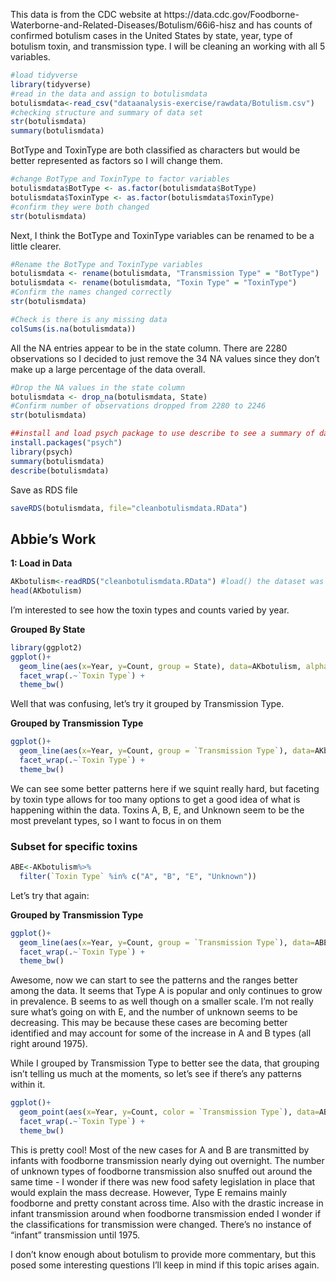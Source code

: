 This data is from the CDC website at https://data.cdc.gov/Foodborne-Waterborne-and-Related-Diseases/Botulism/66i6-hisz
and has counts of confirmed botulism cases in the United States by state, year, type of botulism toxin, and transmission type. I will be cleaning an working with all 5 variables.
```r
#load tidyverse
library(tidyverse)
#read in the data and assign to botulismdata
botulismdata<-read_csv("dataanalysis-exercise/rawdata/Botulism.csv")
#checking structure and summary of data set
str(botulismdata)
summary(botulismdata)
```
BotType and ToxinType are both classified as characters but would be better represented as factors so I will change them.

```r
#change BotType and ToxinType to factor variables
botulismdata$BotType <- as.factor(botulismdata$BotType)
botulismdata$ToxinType <- as.factor(botulismdata$ToxinType)
#confirm they were both changed
str(botulismdata)
```
Next, I think the BotType and ToxinType variables can be renamed to be a little clearer.
```r
#Rename the BotType and ToxinType variables
botulismdata <- rename(botulismdata, "Transmission Type" = "BotType")
botulismdata <- rename(botulismdata, "Toxin Type" = "ToxinType")
#Confirm the names changed correctly
str(botulismdata)
```
```r
#Check is there is any missing data
colSums(is.na(botulismdata))
```
All the NA entries appear to be in the state column. There are 2280 observations so I decided to just remove the 34 NA values since they don't make up a large percentage of the data overall.
```r
#Drop the NA values in the state column
botulismdata <- drop_na(botulismdata, State)
#Confirm number of observations dropped from 2280 to 2246
str(botulismdata)
```
```r
##install and load psych package to use describe to see a summary of data, also run summary
install.packages("psych")
library(psych)
summary(botulismdata)
describe(botulismdata)
```
Save as RDS file
```r
saveRDS(botulismdata, file="cleanbotulismdata.RData")
```


## Abbie's Work
**1: Load in Data**
```r
AKbotulism<-readRDS("cleanbotulismdata.RData") #load() the dataset was shooting errors so I renamed it to read it in
head(AKbotulism)
```
I'm interested to see how the toxin types and counts varied by year.

**Grouped By State**

```r
library(ggplot2)
ggplot()+
  geom_line(aes(x=Year, y=Count, group = State), data=AKbotulism, alpha = 0.2)+
  facet_wrap(.~`Toxin Type`) + 
  theme_bw()

```

Well that was confusing, let's try it grouped by Transmission Type.

**Grouped by Transmission Type**

```r
ggplot()+
  geom_line(aes(x=Year, y=Count, group = `Transmission Type`), data=AKbotulism, alpha = 0.2)+
  facet_wrap(.~`Toxin Type`) + 
  theme_bw()

```

We can see some better patterns here if we squint really hard, but faceting by toxin type allows for too many options to get a good idea of what is happening within the data. Toxins A, B, E, and Unknown seem to be the most prevelant types, so I want to focus in on them 

### Subset for specific toxins

```r
ABE<-AKbotulism%>%
  filter(`Toxin Type` %in% c("A", "B", "E", "Unknown"))

```

Let's try that again:

**Grouped by Transmission Type**

```r
ggplot()+
  geom_line(aes(x=Year, y=Count, group = `Transmission Type`), data=ABE, alpha = 0.35)+
  facet_wrap(.~`Toxin Type`) + 
  theme_bw()

```
Awesome, now we can start to see the patterns and the ranges better among the data. It seems that Type A is popular and only continues to grow in prevalence. B seems to as well though on a smaller scale. I'm not really sure what's going on with E, and the number of unknown seems to be decreasing. This may be because these cases are becoming better identified and may account for some of the increase in A and B types (all right around 1975).

While I grouped by Transmission Type to better see the data, that grouping isn't telling us much at the moments, so let's see if there's any patterns within it. 

```r
ggplot()+
  geom_point(aes(x=Year, y=Count, color = `Transmission Type`), data=ABE, alpha = 0.35)+
  facet_wrap(.~`Toxin Type`) + 
  theme_bw()

```

This is pretty cool! Most of the new cases for A and B are transmitted by infants with foodborne transmission nearly dying out overnight. The number of unknown types of foodborne transmission also snuffed out around the same time - I wonder if there was new food safety legislation in place that would explain the mass decrease. However, Type E remains mainly foodborne and pretty constant across time. Also with the drastic increase in infant transmission around when foodborne transmission ended I wonder if the classifications for transmission were changed. There's no instance of "infant" transmission until 1975. 

I don't know enough about botulism to provide more commentary, but this posed some interesting questions I'll keep in mind if this topic arises again. 
